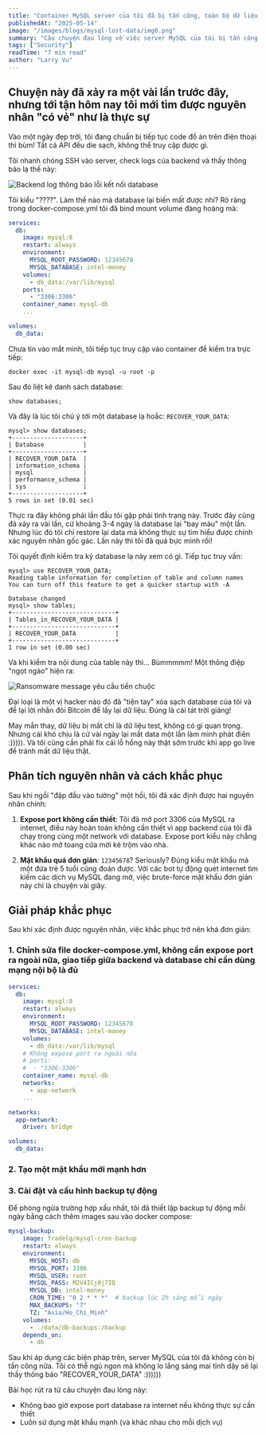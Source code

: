 ```yaml
---
title: "Container MySQL server của tôi đã bị tấn công, toàn bộ dữ liệu bị mất sạch"
publishedAt: "2025-05-14"
image: "/images/blogs/mysql-lost-data/img0.png"
summary: "Câu chuyện đau lòng về việc server MySQL của tôi bị tấn công ransomware và những bài học đắt giá từ sự cố này."
tags: ["Security"]
readTime: "7 min read"
author: "Larry Vu"
---
```

## Chuyện này đã xảy ra một vài lần trước đây, nhưng tới tận hôm nay tôi mới tìm được nguyên nhân "có vẻ" như là thực sự

Vào một ngày đẹp trời, tôi đang chuẩn bị tiếp tục code đồ án trên điện thoại thì bùm! Tất cả API đều die sạch, không thể truy cập được gì.

Tôi nhanh chóng SSH vào server, check logs của backend và thấy thông báo lạ thế này:

<Image
  src="/images/blogs/mysql-lost-data/img1.png"
  alt="Backend log thông báo lỗi kết nối database"
  width={741}
  height={179}
/>

Tôi kiểu "????". Làm thế nào mà database lại biến mất được nhỉ? Rõ ràng trong docker-compose.yml tôi đã bind mount volume đàng hoàng mà:

```yml
services:
  db:
    image: mysql:8
    restart: always
    environment:
      MYSQL_ROOT_PASSWORD: 12345678
      MYSQL_DATABASE: intel-money
    volumes:
      - db_data:/var/lib/mysql
    ports:
      - "3306:3306"
    container_name: mysql-db
    ...

volumes:
  db_data:
```

Chưa tin vào mắt mình, tôi tiếp tục truy cập vào container để kiểm tra trực tiếp:

`docker exec -it mysql-db mysql -u root -p`

Sau đó liệt kê danh sách database:

`show databases;`

Và đây là lúc tôi chú ý tới một database lạ hoắc: `RECOVER_YOUR_DATA`:

```terminal
mysql> show databases;
+--------------------+
| Database           |
+--------------------+
| RECOVER_YOUR_DATA  |
| information_schema |
| mysql              |
| performance_schema |
| sys                |
+--------------------+
5 rows in set (0.01 sec)
```

Thực ra đây không phải lần đầu tôi gặp phải tình trạng này. Trước đây cũng đã xảy ra vài lần, cứ khoảng 3-4 ngày là database lại "bay màu" một lần. Nhưng lúc đó tôi chỉ restore lại data mà không thực sự tìm hiểu được chính xác nguyên nhân gốc gác. Lần này thì tôi đã quá bực mình rồi!

Tôi quyết định kiểm tra kỹ database lạ này xem có gì. Tiếp tục truy vấn:

```terminal
mysql> use RECOVER_YOUR_DATA;
Reading table information for completion of table and column names
You can turn off this feature to get a quicker startup with -A

Database changed
mysql> show tables;
+-----------------------------+
| Tables_in_RECOVER_YOUR_DATA |
+-----------------------------+
| RECOVER_YOUR_DATA           |
+-----------------------------+
1 row in set (0.00 sec)
```

Và khi kiểm tra nội dung của table này thì... Bùmmmmm! Một thông điệp "ngọt ngào" hiện ra:

<Image
  src="/images/blogs/mysql-lost-data/img2.png"
  alt="Ransomware message yêu cầu tiền chuộc"
  width={1070}
  height={280}
/>

Đại loại là một vị hacker nào đó đã "tiện tay" xóa sạch database của tôi và để lại lời nhắn đòi Bitcoin để lấy lại dữ liệu. Đúng là cái tát trời giáng!

May mắn thay, dữ liệu bị mất chỉ là dữ liệu test, không có gì quan trọng. Nhưng cái khó chịu là cứ vài ngày lại mất data một lần làm mình phát điên :))))). Và tôi cũng cần phải fix cái lỗ hổng này thật sớm trước khi app go live để tránh mất dữ liệu thật.

## Phân tích nguyên nhân và cách khắc phục

Sau khi ngồi "đập đầu vào tường" một hồi, tôi đã xác định được hai nguyên nhân chính:

1. **Expose port không cần thiết**: Tôi đã mở port 3306 của MySQL ra internet, điều này hoàn toàn không cần thiết vì app backend của tôi đã chạy trong cùng một network với database. Expose port kiểu này chẳng khác nào mở toang cửa mời kẻ trộm vào nhà.

2. **Mật khẩu quá đơn giản**: `12345678`? Seriously? Đúng kiểu mật khẩu mà một đứa trẻ 5 tuổi cũng đoán được. Với các bot tự động quét internet tìm kiếm các dịch vụ MySQL đang mở, việc brute-force mật khẩu đơn giản này chỉ là chuyện vài giây.

## Giải pháp khắc phục

Sau khi xác định được nguyên nhân, việc khắc phục trở nên khá đơn giản:

### 1. Chỉnh sửa file docker-compose.yml, không cần expose port ra ngoài nữa, giao tiếp giữa backend và database chỉ cần dùng mạng nội bộ là đủ

```yml
services:
  db:
    image: mysql:8
    restart: always
    environment:
      MYSQL_ROOT_PASSWORD: 12345678
      MYSQL_DATABASE: intel-money
    volumes:
      - db_data:/var/lib/mysql
    # Không expose port ra ngoài nữa
    # ports:
    #  - "3306:3306"
    container_name: mysql-db
    networks:
      - app-network
    ...

networks:
  app-network:
    driver: bridge

volumes:
  db_data:

```

### 2. Tạo một mật khẩu mới mạnh hơn

### 3. Cài đặt và cấu hình backup tự động
Để phòng ngừa trường hợp xấu nhất, tôi đã thiết lập backup tự động mỗi ngày bằng cách thêm images sau vào docker compose:

```yml
mysql-backup:
    image: fradelg/mysql-cron-backup
    restart: always
    environment:
      MYSQL_HOST: db
      MYSQL_PORT: 3306
      MYSQL_USER: root
      MYSQL_PASS: M2V4ICj0j7IQ
      MYSQL_DB: intel-money
      CRON_TIME: "0 2 * * *"  # backup lúc 2h sáng mỗi ngày
      MAX_BACKUPS: "7"
      TZ: "Asia/Ho_Chi_Minh"
    volumes:
      - ./data/db-backups:/backup
    depends_on:
      - db
```

Sau khi áp dụng các biện pháp trên, server MySQL của tôi đã không còn bị tấn công nữa. Tôi có thể ngủ ngon mà không lo lắng sáng mai tỉnh dậy sẽ lại thấy thông báo "RECOVER_YOUR_DATA" :))))))

Bài học rút ra từ câu chuyện đau lòng này:

- Không bao giờ expose port database ra internet nếu không thực sự cần thiết
- Luôn sử dụng mật khẩu mạnh (và khác nhau cho mỗi dịch vụ)